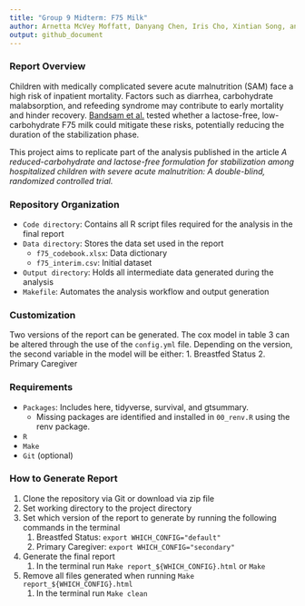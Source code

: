 ```yaml
---
title: "Group 9 Midterm: F75 Milk"
author: Arnetta McVey Moffatt, Danyang Chen, Iris Cho, Xintian Song, and Yu-Jou Li
output: github_document
---
```


### Report Overview

Children with medically complicated severe acute malnutrition (SAM) face a high risk of inpatient mortality. Factors such as diarrhea, carbohydrate malabsorption, and refeeding syndrome may contribute to early mortality and hinder recovery. [Bandsam et al.](https://journals.plos.org/plosmedicine/article?id=10.1371/journal.pmed.1002747) tested whether a lactose-free, low-carbohydrate F75 milk could mitigate these risks, potentially reducing the duration of the stabilization phase.

This project aims to replicate part of the analysis published in the article *A reduced-carbohydrate and lactose-free formulation for stabilization among hospitalized children with severe acute malnutrition: A double-blind, randomized controlled trial.*

### Repository Organization

-   `Code directory`: Contains all R script files required for the analysis in the final report
-   `Data directory`: Stores the data set used in the report
    -   `f75_codebook.xlsx`: Data dictionary
    -   `f75_interim.csv`: Initial dataset
-   `Output directory`: Holds all intermediate data generated during the analysis
-   `Makefile`: Automates the analysis workflow and output generation

### Customization

Two versions of the report can be generated. The cox model in table 3 can be altered through the use of the `config.yml` file. Depending on the version, the second variable in the model will be either: 1. Breastfed Status 2. Primary Caregiver

### Requirements

-   `Packages`: Includes here, tidyverse, survival, and gtsummary.
    -   Missing packages are identified and installed in `00_renv.R` using the renv package.
-   `R`
-   `Make`
-   `Git` (optional)

### How to Generate Report

1.  Clone the repository via Git or download via zip file
2.  Set working directory to the project directory
3.  Set which version of the report to generate by running the following commands in the terminal
    1.  Breastfed Status: `export WHICH_CONFIG="default"`
    2.  Primary Caregiver: `export WHICH_CONFIG="secondary"`
4.  Generate the final report
    1.  In the terminal run `Make report_${WHICH_CONFIG}.html` or `Make`
5.  Remove all files generated when running `Make report_${WHICH_CONFIG}.html`
    1.  In the terminal run `Make clean`
